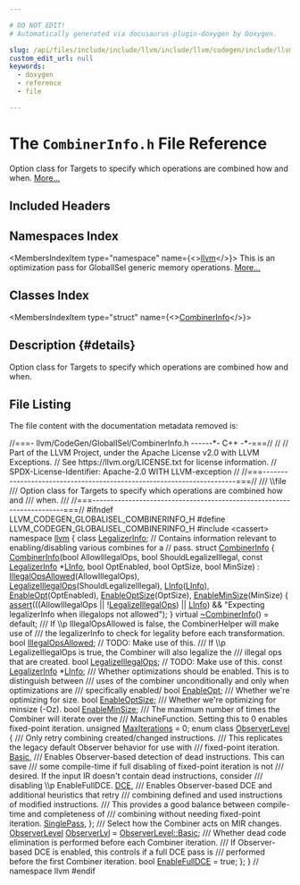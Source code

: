 ```yaml
---

# DO NOT EDIT!
# Automatically generated via docusaurus-plugin-doxygen by Doxygen.

slug: /api/files/include/include/llvm/include/llvm/codegen/include/llvm/codegen/globalisel/combinerinfo-h
custom_edit_url: null
keywords:
  - doxygen
  - reference
  - file

---
```





# The `CombinerInfo.h` File Reference

<DoxygenPage pluginConfig={pluginConfig}>

Option class for Targets to specify which operations are combined how and when. <a href="#details">More...</a>

## Included Headers

<IncludesList>
<IncludesListItem
  filePath="cassert"
  permalink=""
  isLocal="false" />
</IncludesList>

## Namespaces Index

<MembersIndex>

<MembersIndexItem
  type="namespace"
  name={<><a href="/docs/api/namespaces/llvm">llvm</a></>}>
This is an optimization pass for GlobalISel generic memory operations. <a href="/docs/api/namespaces/llvm/#details">More...</a>
</MembersIndexItem>

</MembersIndex>

## Classes Index

<MembersIndex>

<MembersIndexItem
  type="struct"
  name={<><a href="/docs/api/structs/llvm/combinerinfo">CombinerInfo</a></>}>
</MembersIndexItem>

</MembersIndex>

## Description {#details}

Option class for Targets to specify which operations are combined how and when.

## File Listing

The file content with the documentation metadata removed is:

<ProgramListing>

<Link id="l00001" /><CodeLine lineNumber="1"><Highlight kind="comment">//===- llvm/CodeGen/GlobalISel/CombinerInfo.h ------&#42;- C++ -&#42;-===//</Highlight><Highlight kind="normal"></Highlight></CodeLine>
<Link id="l00002" /><CodeLine lineNumber="2"><Highlight kind="normal"></Highlight><Highlight kind="comment">//</Highlight><Highlight kind="normal"></Highlight></CodeLine>
<Link id="l00003" /><CodeLine lineNumber="3"><Highlight kind="normal"></Highlight><Highlight kind="comment">// Part of the LLVM Project, under the Apache License v2.0 with LLVM Exceptions.</Highlight><Highlight kind="normal"></Highlight></CodeLine>
<Link id="l00004" /><CodeLine lineNumber="4"><Highlight kind="normal"></Highlight><Highlight kind="comment">// See https://llvm.org/LICENSE.txt for license information.</Highlight><Highlight kind="normal"></Highlight></CodeLine>
<Link id="l00005" /><CodeLine lineNumber="5"><Highlight kind="normal"></Highlight><Highlight kind="comment">// SPDX-License-Identifier: Apache-2.0 WITH LLVM-exception</Highlight><Highlight kind="normal"></Highlight></CodeLine>
<Link id="l00006" /><CodeLine lineNumber="6"><Highlight kind="normal"></Highlight><Highlight kind="comment">//</Highlight><Highlight kind="normal"></Highlight></CodeLine>
<Link id="l00007" /><CodeLine lineNumber="7"><Highlight kind="normal"></Highlight><Highlight kind="comment">//===----------------------------------------------------------------------===//</Highlight><Highlight kind="comment"></Highlight></CodeLine>
<Link id="l00008" /><CodeLine lineNumber="8"><Highlight kind="comment">/// \\file</Highlight></CodeLine>
<Link id="l00009" /><CodeLine lineNumber="9"><Highlight kind="comment">/// Option class for Targets to specify which operations are combined how and</Highlight></CodeLine>
<Link id="l00010" /><CodeLine lineNumber="10"><Highlight kind="comment">/// when.</Highlight></CodeLine>
<Link id="l00011" /><CodeLine lineNumber="11"><Highlight kind="comment">///</Highlight><Highlight kind="normal"></Highlight></CodeLine>
<Link id="l00012" /><CodeLine lineNumber="12"><Highlight kind="normal"></Highlight><Highlight kind="comment">//===----------------------------------------------------------------------===//</Highlight><Highlight kind="normal"></Highlight></CodeLine>
<Link id="l00013" /><CodeLine lineNumber="13"><Highlight kind="normal"></Highlight></CodeLine>
<Link id="l00014" /><CodeLine lineNumber="14"><Highlight kind="normal"></Highlight><Highlight kind="preprocessor">#ifndef LLVM&#95;CODEGEN&#95;GLOBALISEL&#95;COMBINERINFO&#95;H</Highlight><Highlight kind="normal"></Highlight></CodeLine>
<Link id="l00015" /><CodeLine lineNumber="15"><Highlight kind="normal"></Highlight><Highlight kind="preprocessor">#define LLVM&#95;CODEGEN&#95;GLOBALISEL&#95;COMBINERINFO&#95;H</Highlight><Highlight kind="normal"></Highlight></CodeLine>
<Link id="l00016" /><CodeLine lineNumber="16"><Highlight kind="normal"></Highlight></CodeLine>
<Link id="l00017" /><CodeLine lineNumber="17"><Highlight kind="normal"></Highlight><Highlight kind="preprocessor">#include &lt;cassert&gt;</Highlight><Highlight kind="normal"></Highlight></CodeLine>
<Link id="l00018" /><CodeLine lineNumber="18"><Highlight kind="normal"></Highlight><Highlight kind="keyword">namespace </Highlight><Highlight kind="normal"><a href="/docs/api/namespaces/llvm">llvm</a> &#123;</Highlight></CodeLine>
<Link id="l00019" /><CodeLine lineNumber="19"><Highlight kind="normal"></Highlight></CodeLine>
<Link id="l00020" /><CodeLine lineNumber="20"><Highlight kind="normal"></Highlight><Highlight kind="keyword">class </Highlight><Highlight kind="normal"><a href="/docs/api/classes/llvm/legalizerinfo">LegalizerInfo</a>;</Highlight></CodeLine>
<Link id="l00021" /><CodeLine lineNumber="21"><Highlight kind="normal"></Highlight></CodeLine>
<Link id="l00022" /><CodeLine lineNumber="22"><Highlight kind="normal"></Highlight><Highlight kind="comment">// Contains information relevant to enabling/disabling various combines for a</Highlight><Highlight kind="normal"></Highlight></CodeLine>
<Link id="l00023" /><CodeLine lineNumber="23"><Highlight kind="normal"></Highlight><Highlight kind="comment">// pass.</Highlight><Highlight kind="normal"></Highlight></CodeLine>
<Link id="l00024" /><CodeLine lineNumber="24" lineLink="/docs/api/structs/llvm/combinerinfo"><Highlight kind="normal"></Highlight><Highlight kind="keyword">struct </Highlight><Highlight kind="normal"><a href="/docs/api/structs/llvm/combinerinfo/#a1c1c9021d2106bc67cb7e163919e2ff0">CombinerInfo</a> &#123;</Highlight></CodeLine>
<Link id="l00025" /><CodeLine lineNumber="25" lineLink="/docs/api/structs/llvm/combinerinfo/#a1c1c9021d2106bc67cb7e163919e2ff0"><Highlight kind="normal">  <a href="/docs/api/structs/llvm/combinerinfo/#a1c1c9021d2106bc67cb7e163919e2ff0">CombinerInfo</a>(</Highlight><Highlight kind="keywordtype">bool</Highlight><Highlight kind="normal"> AllowIllegalOps, </Highlight><Highlight kind="keywordtype">bool</Highlight><Highlight kind="normal"> ShouldLegalizeIllegal,</Highlight></CodeLine>
<Link id="l00026" /><CodeLine lineNumber="26"><Highlight kind="normal">               </Highlight><Highlight kind="keyword">const</Highlight><Highlight kind="normal"> <a href="/docs/api/classes/llvm/legalizerinfo">LegalizerInfo</a> &#42;<a href="/docs/api/structs/llvm/combinerinfo/#a612b2473811497634f56887304c272a2">LInfo</a>, </Highlight><Highlight kind="keywordtype">bool</Highlight><Highlight kind="normal"> OptEnabled, </Highlight><Highlight kind="keywordtype">bool</Highlight><Highlight kind="normal"> OptSize,</Highlight></CodeLine>
<Link id="l00027" /><CodeLine lineNumber="27"><Highlight kind="normal">               </Highlight><Highlight kind="keywordtype">bool</Highlight><Highlight kind="normal"> MinSize)</Highlight></CodeLine>
<Link id="l00028" /><CodeLine lineNumber="28"><Highlight kind="normal">      : <a href="/docs/api/structs/llvm/combinerinfo/#aab2c3f1607c68901fcd6b8fe9509d0f4">IllegalOpsAllowed</a>(AllowIllegalOps),</Highlight></CodeLine>
<Link id="l00029" /><CodeLine lineNumber="29"><Highlight kind="normal">        <a href="/docs/api/structs/llvm/combinerinfo/#a965ca618a929b51e7061940f57d75fe4">LegalizeIllegalOps</a>(ShouldLegalizeIllegal), <a href="/docs/api/structs/llvm/combinerinfo/#a612b2473811497634f56887304c272a2">LInfo</a>(<a href="/docs/api/structs/llvm/combinerinfo/#a612b2473811497634f56887304c272a2">LInfo</a>),</Highlight></CodeLine>
<Link id="l00030" /><CodeLine lineNumber="30"><Highlight kind="normal">        <a href="/docs/api/structs/llvm/combinerinfo/#ae73b725cabcf87656df214d1eea6fe8d">EnableOpt</a>(OptEnabled), <a href="/docs/api/structs/llvm/combinerinfo/#ae3fed5a81a264dab279e81100662c69f">EnableOptSize</a>(OptSize), <a href="/docs/api/structs/llvm/combinerinfo/#a056c3b3fd3d728ac21a36445ff62fbaf">EnableMinSize</a>(MinSize) &#123;</Highlight></CodeLine>
<Link id="l00031" /><CodeLine lineNumber="31"><Highlight kind="normal">    <a href="/docs/api/files/lib/lib/target/lib/target/amdgpu/silowercontrolflow-cpp/#a4868c5d81c5ccc98c47aeab6244346a0">assert</a>(((AllowIllegalOps || !<a href="/docs/api/structs/llvm/combinerinfo/#a965ca618a929b51e7061940f57d75fe4">LegalizeIllegalOps</a>) || <a href="/docs/api/structs/llvm/combinerinfo/#a612b2473811497634f56887304c272a2">LInfo</a>) &amp;&amp;</Highlight></CodeLine>
<Link id="l00032" /><CodeLine lineNumber="32"><Highlight kind="normal">           </Highlight><Highlight kind="stringliteral">&quot;Expecting legalizerInfo when illegalops not allowed&quot;</Highlight><Highlight kind="normal">);</Highlight></CodeLine>
<Link id="l00033" /><CodeLine lineNumber="33"><Highlight kind="normal">  &#125;</Highlight></CodeLine>
<Link id="l00034" /><CodeLine lineNumber="34" lineLink="/docs/api/structs/llvm/combinerinfo/#ade46ef039dd9d4d77c6644e34a533b68"><Highlight kind="normal">  </Highlight><Highlight kind="keyword">virtual</Highlight><Highlight kind="normal"> <a href="/docs/api/structs/llvm/combinerinfo/#ade46ef039dd9d4d77c6644e34a533b68">~CombinerInfo</a>() = </Highlight><Highlight kind="keywordflow">default</Highlight><Highlight kind="normal">;</Highlight><Highlight kind="comment"></Highlight></CodeLine>
<Link id="l00035" /><CodeLine lineNumber="35"><Highlight kind="comment">  /// If \\p IllegalOpsAllowed is false, the CombinerHelper will make use of</Highlight></CodeLine>
<Link id="l00036" /><CodeLine lineNumber="36"><Highlight kind="comment">  /// the legalizerInfo to check for legality before each transformation.</Highlight><Highlight kind="normal"></Highlight></CodeLine>
<Link id="l00037" /><CodeLine lineNumber="37" lineLink="/docs/api/structs/llvm/combinerinfo/#aab2c3f1607c68901fcd6b8fe9509d0f4"><Highlight kind="normal">  </Highlight><Highlight kind="keywordtype">bool</Highlight><Highlight kind="normal"> <a href="/docs/api/structs/llvm/combinerinfo/#aab2c3f1607c68901fcd6b8fe9509d0f4">IllegalOpsAllowed</a>; </Highlight><Highlight kind="comment">// TODO: Make use of this.</Highlight><Highlight kind="normal"></Highlight></CodeLine>
<Link id="l00038" /><CodeLine lineNumber="38"><Highlight kind="normal"></Highlight><Highlight kind="comment"></Highlight></CodeLine>
<Link id="l00039" /><CodeLine lineNumber="39"><Highlight kind="comment">  /// If \\p LegalizeIllegalOps is true, the Combiner will also legalize the</Highlight></CodeLine>
<Link id="l00040" /><CodeLine lineNumber="40"><Highlight kind="comment">  /// illegal ops that are created.</Highlight><Highlight kind="normal"></Highlight></CodeLine>
<Link id="l00041" /><CodeLine lineNumber="41" lineLink="/docs/api/structs/llvm/combinerinfo/#a965ca618a929b51e7061940f57d75fe4"><Highlight kind="normal">  </Highlight><Highlight kind="keywordtype">bool</Highlight><Highlight kind="normal"> <a href="/docs/api/structs/llvm/combinerinfo/#a965ca618a929b51e7061940f57d75fe4">LegalizeIllegalOps</a>; </Highlight><Highlight kind="comment">// TODO: Make use of this.</Highlight><Highlight kind="normal"></Highlight></CodeLine>
<Link id="l00042" /><CodeLine lineNumber="42" lineLink="/docs/api/structs/llvm/combinerinfo/#a612b2473811497634f56887304c272a2"><Highlight kind="normal">  </Highlight><Highlight kind="keyword">const</Highlight><Highlight kind="normal"> <a href="/docs/api/classes/llvm/legalizerinfo">LegalizerInfo</a> &#42;<a href="/docs/api/structs/llvm/combinerinfo/#a612b2473811497634f56887304c272a2">LInfo</a>;</Highlight></CodeLine>
<Link id="l00043" /><CodeLine lineNumber="43"><Highlight kind="normal"></Highlight><Highlight kind="comment"></Highlight></CodeLine>
<Link id="l00044" /><CodeLine lineNumber="44"><Highlight kind="comment">  /// Whether optimizations should be enabled. This is to distinguish between</Highlight></CodeLine>
<Link id="l00045" /><CodeLine lineNumber="45"><Highlight kind="comment">  /// uses of the combiner unconditionally and only when optimizations are</Highlight></CodeLine>
<Link id="l00046" /><CodeLine lineNumber="46"><Highlight kind="comment">  /// specifically enabled/</Highlight><Highlight kind="normal"></Highlight></CodeLine>
<Link id="l00047" /><CodeLine lineNumber="47" lineLink="/docs/api/structs/llvm/combinerinfo/#ae73b725cabcf87656df214d1eea6fe8d"><Highlight kind="normal">  </Highlight><Highlight kind="keywordtype">bool</Highlight><Highlight kind="normal"> <a href="/docs/api/structs/llvm/combinerinfo/#ae73b725cabcf87656df214d1eea6fe8d">EnableOpt</a>;</Highlight><Highlight kind="comment"></Highlight></CodeLine>
<Link id="l00048" /><CodeLine lineNumber="48"><Highlight kind="comment">  /// Whether we&#39;re optimizing for size.</Highlight><Highlight kind="normal"></Highlight></CodeLine>
<Link id="l00049" /><CodeLine lineNumber="49" lineLink="/docs/api/structs/llvm/combinerinfo/#ae3fed5a81a264dab279e81100662c69f"><Highlight kind="normal">  </Highlight><Highlight kind="keywordtype">bool</Highlight><Highlight kind="normal"> <a href="/docs/api/structs/llvm/combinerinfo/#ae3fed5a81a264dab279e81100662c69f">EnableOptSize</a>;</Highlight><Highlight kind="comment"></Highlight></CodeLine>
<Link id="l00050" /><CodeLine lineNumber="50"><Highlight kind="comment">  /// Whether we&#39;re optimizing for minsize (-Oz).</Highlight><Highlight kind="normal"></Highlight></CodeLine>
<Link id="l00051" /><CodeLine lineNumber="51" lineLink="/docs/api/structs/llvm/combinerinfo/#a056c3b3fd3d728ac21a36445ff62fbaf"><Highlight kind="normal">  </Highlight><Highlight kind="keywordtype">bool</Highlight><Highlight kind="normal"> <a href="/docs/api/structs/llvm/combinerinfo/#a056c3b3fd3d728ac21a36445ff62fbaf">EnableMinSize</a>;</Highlight></CodeLine>
<Link id="l00052" /><CodeLine lineNumber="52"><Highlight kind="normal"></Highlight><Highlight kind="comment"></Highlight></CodeLine>
<Link id="l00053" /><CodeLine lineNumber="53"><Highlight kind="comment">  /// The maximum number of times the Combiner will iterate over the</Highlight></CodeLine>
<Link id="l00054" /><CodeLine lineNumber="54"><Highlight kind="comment">  /// MachineFunction. Setting this to 0 enables fixed-point iteration.</Highlight><Highlight kind="normal"></Highlight></CodeLine>
<Link id="l00055" /><CodeLine lineNumber="55" lineLink="/docs/api/structs/llvm/combinerinfo/#a19d19bf1d7a82f4d19c7bfe8ac56d9a5"><Highlight kind="normal">  </Highlight><Highlight kind="keywordtype">unsigned</Highlight><Highlight kind="normal"> <a href="/docs/api/structs/llvm/combinerinfo/#a19d19bf1d7a82f4d19c7bfe8ac56d9a5">MaxIterations</a> = 0;</Highlight></CodeLine>
<Link id="l00056" /><CodeLine lineNumber="56"><Highlight kind="normal"></Highlight></CodeLine>
<Link id="l00057" /><CodeLine lineNumber="57" lineLink="/docs/api/structs/llvm/combinerinfo/#af06305b83dbec881b832db7259d81257"><Highlight kind="normal">  </Highlight><Highlight kind="keyword">enum class</Highlight><Highlight kind="normal"> <a href="/docs/api/structs/llvm/combinerinfo/#af06305b83dbec881b832db7259d81257">ObserverLevel</a> &#123;</Highlight><Highlight kind="comment"></Highlight></CodeLine>
<Link id="l00058" /><CodeLine lineNumber="58"><Highlight kind="comment">    /// Only retry combining created/changed instructions.</Highlight></CodeLine>
<Link id="l00059" /><CodeLine lineNumber="59"><Highlight kind="comment">    /// This replicates the legacy default Observer behavior for use with</Highlight></CodeLine>
<Link id="l00060" /><CodeLine lineNumber="60"><Highlight kind="comment">    /// fixed-point iteration.</Highlight><Highlight kind="normal"></Highlight></CodeLine>
<Link id="l00061" /><CodeLine lineNumber="61" lineLink="/docs/api/structs/llvm/combinerinfo/#af06305b83dbec881b832db7259d81257a972e73b7a882d0802a4e3a16946a2f94"><Highlight kind="normal">    <a href="/docs/api/structs/llvm/combinerinfo/#af06305b83dbec881b832db7259d81257a972e73b7a882d0802a4e3a16946a2f94">Basic</a>,</Highlight><Highlight kind="comment"></Highlight></CodeLine>
<Link id="l00062" /><CodeLine lineNumber="62"><Highlight kind="comment">    /// Enables Observer-based detection of dead instructions. This can save</Highlight></CodeLine>
<Link id="l00063" /><CodeLine lineNumber="63"><Highlight kind="comment">    /// some compile-time if full disabling of fixed-point iteration is not</Highlight></CodeLine>
<Link id="l00064" /><CodeLine lineNumber="64"><Highlight kind="comment">    /// desired. If the input IR doesn&#39;t contain dead instructions, consider</Highlight></CodeLine>
<Link id="l00065" /><CodeLine lineNumber="65"><Highlight kind="comment">    /// disabling \\p EnableFullDCE.</Highlight><Highlight kind="normal"></Highlight></CodeLine>
<Link id="l00066" /><CodeLine lineNumber="66" lineLink="/docs/api/structs/llvm/combinerinfo/#af06305b83dbec881b832db7259d81257a7ec86cdcd1ba706dcb1764fabd5ad86a"><Highlight kind="normal">    <a href="/docs/api/structs/llvm/combinerinfo/#af06305b83dbec881b832db7259d81257a7ec86cdcd1ba706dcb1764fabd5ad86a">DCE</a>,</Highlight><Highlight kind="comment"></Highlight></CodeLine>
<Link id="l00067" /><CodeLine lineNumber="67"><Highlight kind="comment">    /// Enables Observer-based DCE and additional heuristics that retry</Highlight></CodeLine>
<Link id="l00068" /><CodeLine lineNumber="68"><Highlight kind="comment">    /// combining defined and used instructions of modified instructions.</Highlight></CodeLine>
<Link id="l00069" /><CodeLine lineNumber="69"><Highlight kind="comment">    /// This provides a good balance between compile-time and completeness of</Highlight></CodeLine>
<Link id="l00070" /><CodeLine lineNumber="70"><Highlight kind="comment">    /// combining without needing fixed-point iteration.</Highlight><Highlight kind="normal"></Highlight></CodeLine>
<Link id="l00071" /><CodeLine lineNumber="71" lineLink="/docs/api/structs/llvm/combinerinfo/#af06305b83dbec881b832db7259d81257afb4c9649ec491b503777cb90a6c37975"><Highlight kind="normal">    <a href="/docs/api/structs/llvm/combinerinfo/#af06305b83dbec881b832db7259d81257afb4c9649ec491b503777cb90a6c37975">SinglePass</a>,</Highlight></CodeLine>
<Link id="l00072" /><CodeLine lineNumber="72"><Highlight kind="normal">  &#125;;</Highlight></CodeLine>
<Link id="l00073" /><CodeLine lineNumber="73"><Highlight kind="normal"></Highlight><Highlight kind="comment"></Highlight></CodeLine>
<Link id="l00074" /><CodeLine lineNumber="74"><Highlight kind="comment">  /// Select how the Combiner acts on MIR changes.</Highlight><Highlight kind="normal"></Highlight></CodeLine>
<Link id="l00075" /><CodeLine lineNumber="75" lineLink="/docs/api/structs/llvm/combinerinfo/#a1da24e61547ef0d45f6c0bfb982aef69"><Highlight kind="normal">  <a href="/docs/api/structs/llvm/combinerinfo/#af06305b83dbec881b832db7259d81257">ObserverLevel</a> <a href="/docs/api/structs/llvm/combinerinfo/#a1da24e61547ef0d45f6c0bfb982aef69">ObserverLvl</a> = <a href="/docs/api/structs/llvm/combinerinfo/#af06305b83dbec881b832db7259d81257a972e73b7a882d0802a4e3a16946a2f94">ObserverLevel::Basic</a>;</Highlight></CodeLine>
<Link id="l00076" /><CodeLine lineNumber="76"><Highlight kind="normal"></Highlight><Highlight kind="comment"></Highlight></CodeLine>
<Link id="l00077" /><CodeLine lineNumber="77"><Highlight kind="comment">  /// Whether dead code elimination is performed before each Combiner iteration.</Highlight></CodeLine>
<Link id="l00078" /><CodeLine lineNumber="78"><Highlight kind="comment">  /// If Observer-based DCE is enabled, this controls if a full DCE pass is</Highlight></CodeLine>
<Link id="l00079" /><CodeLine lineNumber="79"><Highlight kind="comment">  /// performed before the first Combiner iteration.</Highlight><Highlight kind="normal"></Highlight></CodeLine>
<Link id="l00080" /><CodeLine lineNumber="80" lineLink="/docs/api/structs/llvm/combinerinfo/#a751f02159e4303b50a4eb7baf1d517fc"><Highlight kind="normal">  </Highlight><Highlight kind="keywordtype">bool</Highlight><Highlight kind="normal"> <a href="/docs/api/structs/llvm/combinerinfo/#a751f02159e4303b50a4eb7baf1d517fc">EnableFullDCE</a> = </Highlight><Highlight kind="keyword">true</Highlight><Highlight kind="normal">;</Highlight></CodeLine>
<Link id="l00081" /><CodeLine lineNumber="81"><Highlight kind="normal">&#125;;</Highlight></CodeLine>
<Link id="l00082" /><CodeLine lineNumber="82"><Highlight kind="normal">&#125; </Highlight><Highlight kind="comment">// namespace llvm</Highlight><Highlight kind="normal"></Highlight></CodeLine>
<Link id="l00083" /><CodeLine lineNumber="83"><Highlight kind="normal"></Highlight></CodeLine>
<Link id="l00084" /><CodeLine lineNumber="84"><Highlight kind="normal"></Highlight><Highlight kind="preprocessor">#endif</Highlight></CodeLine>

</ProgramListing>

</DoxygenPage>
